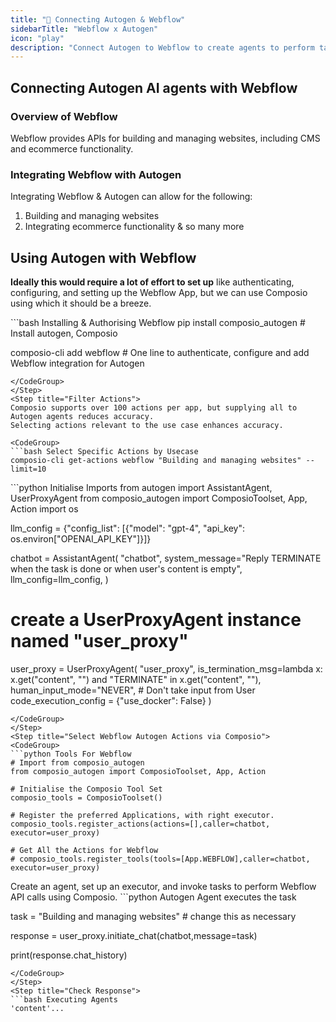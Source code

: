 ```yaml
---
title: "🚀 Connecting Autogen & Webflow"
sidebarTitle: "Webflow x Autogen"
icon: "play"
description: "Connect Autogen to Webflow to create agents to perform tasks using natural language"
---
```


## Connecting Autogen AI agents with Webflow

### Overview of Webflow

Webflow provides APIs for building and managing websites, including CMS and ecommerce functionality.

### Integrating Webflow with Autogen

Integrating Webflow & Autogen can allow for the following:

1. Building and managing websites
2. Integrating ecommerce functionality
& so many more

## Using Autogen with Webflow

<Steps>
<Step title="Setting Up the Environment">

**Ideally this would require a lot of effort to set up** like authenticating, configuring, and setting up the Webflow App, but we can use Composio using which it should be a breeze.

<CodeGroup>
```bash Installing & Authorising Webflow
pip install composio_autogen # Install autogen, Composio 

composio-cli add webflow # One line to authenticate, configure and add Webflow integration for Autogen
```
</CodeGroup>
</Step>
<Step title="Filter Actions">
Composio supports over 100 actions per app, but supplying all to Autogen agents reduces accuracy.
Selecting actions relevant to the use case enhances accuracy.

<CodeGroup>
```bash Select Specific Actions by Usecase
composio-cli get-actions webflow "Building and managing websites" --limit=10
```
</CodeGroup>

</Step>
<Step title="Import Base Packages">

<CodeGroup>
```python Initialise Imports
from autogen import AssistantAgent, UserProxyAgent
from composio_autogen import ComposioToolset, App, Action
import os

llm_config = {"config_list": [{"model": "gpt-4", "api_key": os.environ["OPENAI_API_KEY"]}]}

chatbot = AssistantAgent(
    "chatbot",
    system_message="Reply TERMINATE when the task is done or when user's content is empty",
    llm_config=llm_config,
)

# create a UserProxyAgent instance named "user_proxy"
user_proxy = UserProxyAgent(
    "user_proxy",
    is_termination_msg=lambda x: x.get("content", "") and "TERMINATE" in x.get("content", ""),
    human_input_mode="NEVER", # Don't take input from User
    code_execution_config = {"use_docker": False}
)
```
</CodeGroup>
</Step>
<Step title="Select Webflow Autogen Actions via Composio">
<CodeGroup>
```python Tools For Webflow
# Import from composio_autogen
from composio_autogen import ComposioToolset, App, Action

# Initialise the Composio Tool Set
composio_tools = ComposioToolset()

# Register the preferred Applications, with right executor. 
composio_tools.register_actions(actions=[],caller=chatbot, executor=user_proxy)

# Get All the Actions for Webflow
# composio_tools.register_tools(tools=[App.WEBFLOW],caller=chatbot, executor=user_proxy) 
```
</CodeGroup>
</Step>
<Step title="Execute the Agent">
Create an agent, set up an executor, and invoke tasks to perform Webflow API calls using Composio. 
<CodeGroup>
```python Autogen Agent executes the task

task = "Building and managing websites" # change this as necessary

response = user_proxy.initiate_chat(chatbot,message=task)

print(response.chat_history)
```
</CodeGroup>
</Step>
<Step title="Check Response">
```bash Executing Agents
'content'...
```
</Step>
</Steps>
